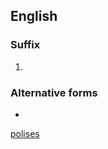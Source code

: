 ==English==

===Suffix===
{{head|en|suffixes}}

# {{plural of|-polis|lang=en}}

===Alternative forms===
* {{l|en|-poleis}}

[[Category:English suffixes|polises]]